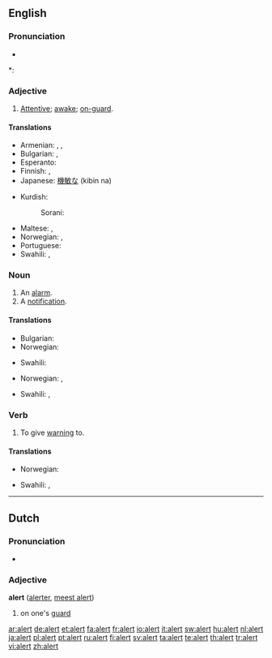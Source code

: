 ==English==

===Pronunciation===
* {{audio|en-us-alert.ogg|Audio (US)}}

*: {{rhymes|ɜː(r)t}}

===Adjective===
{{en-adj}}

# [[attentive|Attentive]]; [[awake]]; [[on-guard]].

====Translations====
{{trans-top|attentive}}
* Armenian: {{t|hy|զգաստ|tr=zgast|sc=Armn}},  {{t|hy|արթուն|tr=art’un|sc=Armn}},  {{t|hy|զգոն|tr=zgon|sc=Armn}}
* Bulgarian: {{t|bg|бдителен|sc=Cyrl}},  {{t+|bg|внимателен|sc=Cyrl}}
* Esperanto: {{t-|eo|vigla|xs=Esperanto}}
* Finnish: {{t-|fi|virkeä}}, {{t-|fi|pirteä}}
* Japanese: [[機敏な]] (kibin na)
{{trans-mid}}
* Kurdish:
*: Sorani: {{t|ku|وریا|tr=wirya|sc=ku-Arab}}
* Maltese: {{t-|mt|attent|m|xs=Maltese}}, {{t-|mt|attenta|f|xs=Maltese}}
* Norwegian: {{t+|no|oppmerksom}}, {{t-|no|våken}}
* Portuguese: {{t+|pt|alerta}}
* Swahili: {{t|sw|chonjo|xs=Swahili}}, {{t|sw|tahadhari|xs=Swahili}}
{{trans-bottom}}

===Noun===
{{en-noun}}

# An [[alarm]].
# A [[notification]].

====Translations====
{{trans-top|an alarm}}
* Bulgarian: {{t+|bg|тревога|sc=Cyrl}}
* Norwegian: {{t+|no|alarm|m}}
{{trans-mid}}
* Swahili: {{t|sw|tahadhari|xs=Swahili}}
{{trans-bottom}}

{{trans-top|a notification}}
* Norwegian: {{t+|no|advarsel|m}}, {{t+|no|varsel|n}}
{{trans-mid}}
* Swahili: {{t|sw|chonjo|xs=Swahili}}, {{t|sw|tahadhari|xs=Swahili}}
{{trans-bottom}}

===Verb===
{{en-verb}}

# To give [[warning]] to.

====Translations====
{{trans-top|to give warning to}}
* Norwegian: {{t+|no|varsle}}
{{trans-mid}}
* Swahili: {{t|sw|chonjo|xs=Swahili}},  {{t|sw|tahadhari|xs=Swahili}}
{{trans-bottom}}

----

==Dutch==

===Pronunciation===
* {{audio|Nl-alert.ogg|audio}}

===Adjective===
'''alert''' ([[alerter]], [[meest alert]])

# on one's [[guard]]

[[ar:alert]]
[[de:alert]]
[[et:alert]]
[[fa:alert]]
[[fr:alert]]
[[io:alert]]
[[it:alert]]
[[sw:alert]]
[[hu:alert]]
[[nl:alert]]
[[ja:alert]]
[[pl:alert]]
[[pt:alert]]
[[ru:alert]]
[[fi:alert]]
[[sv:alert]]
[[ta:alert]]
[[te:alert]]
[[th:alert]]
[[tr:alert]]
[[vi:alert]]
[[zh:alert]]